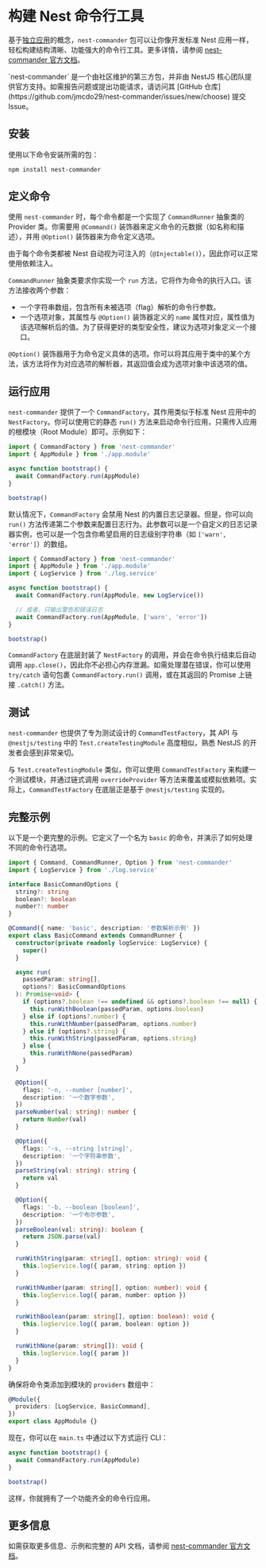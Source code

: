 # 构建 Nest 命令行工具

基于[独立应用](/standalone-applications)的概念，`nest-commander` 包可以让你像开发标准 Nest 应用一样，轻松构建结构清晰、功能强大的命令行工具。更多详情，请参阅 [nest-commander 官方文档](https://jmcdo29.github.io/nest-commander)。

<CalloutInfo>
  `nest-commander` 是一个由社区维护的第三方包，并非由 NestJS
  核心团队提供官方支持。如需报告问题或提出功能请求，请访问其 [GitHub
  仓库](https://github.com/jmcdo29/nest-commander/issues/new/choose) 提交
  Issue。
</CalloutInfo>

## 安装

使用以下命令安装所需的包：

```bash
npm install nest-commander
```

## 定义命令

使用 `nest-commander` 时，每个命令都是一个实现了 `CommandRunner` 抽象类的 Provider 类。你需要用 `@Command()` 装饰器来定义命令的元数据（如名称和描述），并用 `@Option()` 装饰器来为命令定义选项。

由于每个命令类都被 Nest 自动视为可注入的（`@Injectable()`），因此你可以正常使用依赖注入。

`CommandRunner` 抽象类要求你实现一个 `run` 方法，它将作为命令的执行入口。该方法接收两个参数：

- 一个字符串数组，包含所有未被选项（flag）解析的命令行参数。
- 一个选项对象，其属性与 `@Option()` 装饰器定义的 `name` 属性对应，属性值为该选项解析后的值。为了获得更好的类型安全性，建议为选项对象定义一个接口。

`@Option()` 装饰器用于为命令定义具体的选项。你可以将其应用于类中的某个方法，该方法将作为对应选项的解析器，其返回值会成为选项对象中该选项的值。

## 运行应用

`nest-commander` 提供了一个 `CommandFactory`，其作用类似于标准 Nest 应用中的 `NestFactory`。你可以使用它的静态 `run()` 方法来启动命令行应用，只需传入应用的根模块（Root Module）即可。示例如下：

```ts
import { CommandFactory } from 'nest-commander'
import { AppModule } from './app.module'

async function bootstrap() {
  await CommandFactory.run(AppModule)
}

bootstrap()
```

默认情况下，`CommandFactory` 会禁用 Nest 的内置日志记录器。但是，你可以向 `run()` 方法传递第二个参数来配置日志行为。此参数可以是一个自定义的日志记录器实例，也可以是一个包含你希望启用的日志级别字符串（如 `['warn', 'error']`）的数组。

```ts
import { CommandFactory } from 'nest-commander'
import { AppModule } from './app.module'
import { LogService } from './log.service'

async function bootstrap() {
  await CommandFactory.run(AppModule, new LogService())

  // 或者，只输出警告和错误日志
  await CommandFactory.run(AppModule, ['warn', 'error'])
}

bootstrap()
```

`CommandFactory` 在底层封装了 `NestFactory` 的调用，并会在命令执行结束后自动调用 `app.close()`，因此你不必担心内存泄漏。如需处理潜在错误，你可以使用 `try/catch` 语句包裹 `CommandFactory.run()` 调用，或在其返回的 Promise 上链接 `.catch()` 方法。

## 测试

`nest-commander` 也提供了专为测试设计的 `CommandTestFactory`，其 API 与 `@nestjs/testing` 中的 `Test.createTestingModule` 高度相似，熟悉 NestJS 的开发者会感到非常亲切。

与 `Test.createTestingModule` 类似，你可以使用 `CommandTestFactory` 来构建一个测试模块，并通过链式调用 `overrideProvider` 等方法来覆盖或模拟依赖项。实际上，`CommandTestFactory` 在底层正是基于 `@nestjs/testing` 实现的。

## 完整示例

以下是一个更完整的示例。它定义了一个名为 `basic` 的命令，并演示了如何处理不同的命令行选项。

```ts
import { Command, CommandRunner, Option } from 'nest-commander'
import { LogService } from './log.service'

interface BasicCommandOptions {
  string?: string
  boolean?: boolean
  number?: number
}

@Command({ name: 'basic', description: '参数解析示例' })
export class BasicCommand extends CommandRunner {
  constructor(private readonly logService: LogService) {
    super()
  }

  async run(
    passedParam: string[],
    options?: BasicCommandOptions
  ): Promise<void> {
    if (options?.boolean !== undefined && options?.boolean !== null) {
      this.runWithBoolean(passedParam, options.boolean)
    } else if (options?.number) {
      this.runWithNumber(passedParam, options.number)
    } else if (options?.string) {
      this.runWithString(passedParam, options.string)
    } else {
      this.runWithNone(passedParam)
    }
  }

  @Option({
    flags: '-n, --number [number]',
    description: '一个数字参数',
  })
  parseNumber(val: string): number {
    return Number(val)
  }

  @Option({
    flags: '-s, --string [string]',
    description: '一个字符串参数',
  })
  parseString(val: string): string {
    return val
  }

  @Option({
    flags: '-b, --boolean [boolean]',
    description: '一个布尔参数',
  })
  parseBoolean(val: string): boolean {
    return JSON.parse(val)
  }

  runWithString(param: string[], option: string): void {
    this.logService.log({ param, string: option })
  }

  runWithNumber(param: string[], option: number): void {
    this.logService.log({ param, number: option })
  }

  runWithBoolean(param: string[], option: boolean): void {
    this.logService.log({ param, boolean: option })
  }

  runWithNone(param: string[]): void {
    this.logService.log({ param })
  }
}
```

确保将命令类添加到模块的 `providers` 数组中：

```ts
@Module({
  providers: [LogService, BasicCommand],
})
export class AppModule {}
```

现在，你可以在 `main.ts` 中通过以下方式运行 CLI：

```ts
async function bootstrap() {
  await CommandFactory.run(AppModule)
}

bootstrap()
```

这样，你就拥有了一个功能齐全的命令行应用。

## 更多信息

如需获取更多信息、示例和完整的 API 文档，请参阅 [nest-commander 官方文档](https://jmcdo29.github.io/nest-commander)。
